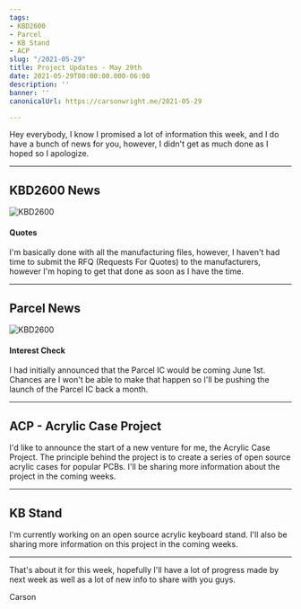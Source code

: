 ```yaml
---
tags:
- KBD2600
- Parcel
- KB Stand
- ACP
slug: "/2021-05-29"
title: Project Updates - May 29th
date: 2021-05-29T00:00:00.000-06:00
description: ''
banner: ''
canonicalUrl: https://carsonwright.me/2021-05-29

---
```

Hey everybody, I know I promised a lot of information this week, and I do have a bunch of news for you, however, I didn't get as much done as I hoped so I apologize.

***

## KBD2600 News

![KBD2600](./kbd-2600.png)

#### Quotes

I'm basically done with all the manufacturing files, however, I haven't had time to submit the RFQ (Requests For Quotes) to the manufacturers, however I'm hoping to get that done as soon as I have the time.

***

## Parcel News

![KBD2600](./parcel.png)

#### Interest Check

I had initially announced that the Parcel IC would be coming June 1st. Chances are I won't be able to make that happen so I'll be pushing the launch of the Parcel IC back a month.

***

## ACP - Acrylic Case Project

I'd like to announce the start of a new venture for me, the Acrylic Case Project. The principle behind the project is to create a series of open source acrylic cases for popular PCBs. I'll be sharing more information about the project in the coming weeks.

***

## KB Stand

I'm currently working on an open source acrylic keyboard stand. I'll also be sharing more information on this project in the coming weeks.

***

That's about it for this week, hopefully I'll have a lot of progress made by next week as well as a lot of new info to share with you guys.

Carson